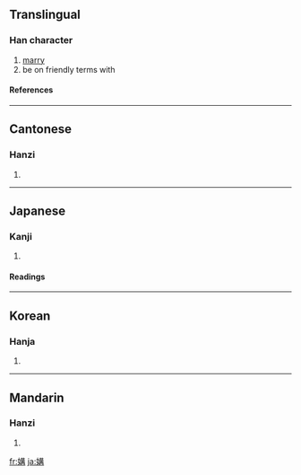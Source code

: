 ==Translingual==
===Han character===
{{Han char|rn=38|rad=女|as=10|sn=13|four=4545<sub>7</sub>|canj=女廿廿月 (VTTB)}}
# [[marry]]
# be on friendly terms with
====References====
{{Han ref|kx=0268.280|dkj=06597|dj=0536.050|hdz=21070.090|uh=5ABE|ud=23230|bh=B6FC|bd=46844}}
----
==Cantonese==
===Hanzi===
{{yue-hanzi|jyut=|y=gau3}}
# {{defn|Cantonese}}
----
==Japanese==
===Kanji===
{{ja-kanji|grade=|rs=女10}}
# {{defn|Japanese}} 
====Readings====
{{ja-readings|on=[[こう]] (kō)|kun=[[よしみ]] (yoshimi)}}
----
==Korean==
===Hanja===
{{ko-hanja|hangeul=구|rv=gu|mr=ku}}
# {{defn|Korean}}
----
==Mandarin==
===Hanzi===
{{cmn-hanzi|pin=[[gòu]] ([[gou4]])|wg=kou<sup>4</sup>}}
# {{defn|Mandarin}}

[[fr:媾]]
[[ja:媾]]